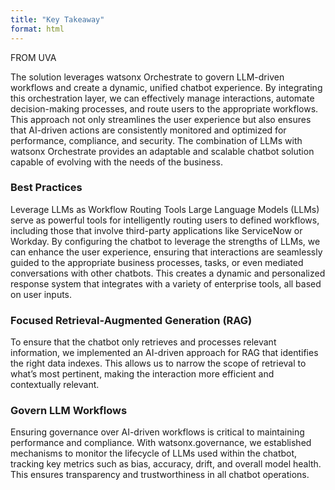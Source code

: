 ```yaml
---
title: "Key Takeaway"
format: html
---
```


FROM UVA

The solution leverages watsonx Orchestrate to govern LLM-driven workflows and create a dynamic, unified chatbot experience. By integrating this orchestration layer, we can effectively manage interactions, automate decision-making processes, and route users to the appropriate workflows. This approach not only streamlines the user experience but also ensures that AI-driven actions are consistently monitored and optimized for performance, compliance, and security. The combination of LLMs with watsonx Orchestrate provides an adaptable and scalable chatbot solution capable of evolving with the needs of the business.

### Best Practices
Leverage LLMs as Workflow Routing Tools
Large Language Models (LLMs) serve as powerful tools for intelligently routing users to defined workflows, including those that involve third-party applications like ServiceNow or Workday. By configuring the chatbot to leverage the strengths of LLMs, we can enhance the user experience, ensuring that interactions are seamlessly guided to the appropriate business processes, tasks, or even mediated conversations with other chatbots. This creates a dynamic and personalized response system that integrates with a variety of enterprise tools, all based on user inputs.

### Focused Retrieval-Augmented Generation (RAG)
To ensure that the chatbot only retrieves and processes relevant information, we implemented an AI-driven approach for RAG that identifies the right data indexes. This allows us to narrow the scope of retrieval to what's most pertinent, making the interaction more efficient and contextually relevant.

### Govern LLM Workflows
Ensuring governance over AI-driven workflows is critical to maintaining performance and compliance. With watsonx.governance, we established mechanisms to monitor the lifecycle of LLMs used within the chatbot, tracking key metrics such as bias, accuracy, drift, and overall model health. This ensures transparency and trustworthiness in all chatbot operations.


